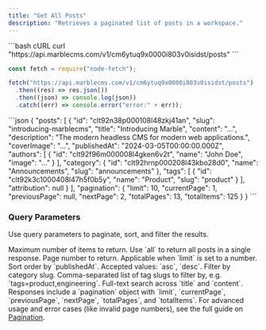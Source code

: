 ```yaml
---
title: "Get All Posts"
description: "Retrieves a paginated list of posts in a workspace."
---
```


<RequestExample>
```bash cURL
curl "https://api.marblecms.com/v1/cm6ytuq9x0000i803v0isidst/posts"
```

```javascript Node.js
const fetch = require("node-fetch");

fetch("https://api.marblecms.com/v1/cm6ytuq9x0000i803v0isidst/posts")
  .then((res) => res.json())
  .then((json) => console.log(json))
  .catch((err) => console.error("error:" + err));
```

</RequestExample>

<ResponseExample>
```json
{
  "posts": [
    {
      "id": "clt92n38p000108l48zkj41an",
      "slug": "introducing-marblecms",
      "title": "Introducing Marble",
      "content": "...",
      "description": "The modern headless CMS for modern web applications.",
      "coverImage": "...",
      "publishedAt": "2024-03-05T00:00:00.000Z",
      "authors": [
        {
          "id": "clt92f96m000008l4gken6v2t",
          "name": "John Doe",
          "image": "..."
        }
      ],
      "category": {
        "id": "clt92hrnp000208l43kbo28d0",
        "name": "Announcements",
        "slug": "announcements"
      },
      "tags": [
        {
          "id": "clt92k3c1000408l47h5f0b5y",
          "name": "Product",
          "slug": "product"
        }
      ],
      "attribution": null
    }
  ],
  "pagination": {
    "limit": 10,
    "currentPage": 1,
    "previousPage": null,
    "nextPage": 2,
    "totalPages": 13,
    "totalItems": 125
  }
}
```
</ResponseExample>

### Query Parameters

Use query parameters to paginate, sort, and filter the results.

<ParamField query="limit" type='integer | "all"' default="10">
  Maximum number of items to return. Use `all` to return all posts in a single
  response.
</ParamField>

<ParamField query="page" type="integer" default="1">
  Page number to return. Applicable when `limit` is set to a number.
</ParamField>

<ParamField query="order" type="string" default="desc">
  Sort order by `publishedAt`. Accepted values: `asc`, `desc`.
</ParamField>

<ParamField query="category" type="string">
  Filter by category slug.
</ParamField>

<ParamField query="tags" type="string">
  Comma-separated list of tag slugs to filter by, e.g.
  `tags=product,engineering`.
</ParamField>

<ParamField query="query" type="string">
  Full-text search across `title` and `content`.
</ParamField>

<Note>
  Responses include a `pagination` object with `limit`, `currentPage`,
  `previousPage`, `nextPage`, `totalPages`, and `totalItems`. For advanced usage
  and error cases (like invalid page numbers), see the full guide on
  <a href="/api/pagination">Pagination</a>.
</Note>
